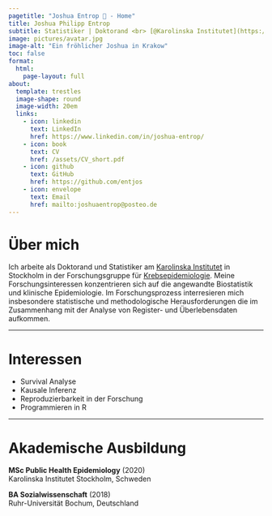 ```yaml
---
pagetitle: "Joshua Entrop 👋 - Home"
title: Joshua Philipp Entrop
subtitle: Statistiker | Doktorand <br> [@Karolinska Institutet](https://ki.se/en/people/joshua-entrop)
image: pictures/avatar.jpg
image-alt: "Ein fröhlicher Joshua in Krakow"
toc: false
format: 
  html:
    page-layout: full
about: 
  template: trestles
  image-shape: round
  image-width: 20em
  links:
    - icon: linkedin
      text: LinkedIn
      href: https://www.linkedin.com/in/joshua-entrop/
    - icon: book
      text: CV
      href: /assets/CV_short.pdf
    - icon: github
      text: GitHub
      href: https://github.com/entjos
    - icon: envelope
      text: Email
      href: mailto:joshuaentrop@posteo.de
---
```


# Über mich

Ich arbeite als Doktorand und Statistiker am [Karolinska Institutet](https://ki.se/en/people/joshua-entrop) in Stockholm in der Forschungsgruppe für [Krebsepidemiologie](https://ki.se/en/meds/research-group-karin-ekstrom-smedby). Meine Forschungsinteressen konzentrieren sich auf die angewandte Biostatistik und klinische Epidemiologie. Im Forschungsprozess interresieren mich insbesondere statistische und methodologische Herausforderungen die im Zusammenhang mit der Analyse von Register- und Überlebensdaten aufkommen.

------------------------------------------------------------------------

# Interessen

-   Survival Analyse
-   Kausale Inferenz
-   Reproduzierbarkeit in der Forschung
-   Programmieren in R

------------------------------------------------------------------------

# Akademische Ausbildung

**MSc Public Health Epidemiology** (2020)\
Karolinska Institutet Stockholm, Schweden

**BA Sozialwissenschaft** (2018)\
Ruhr-Universität Bochum, Deutschland
